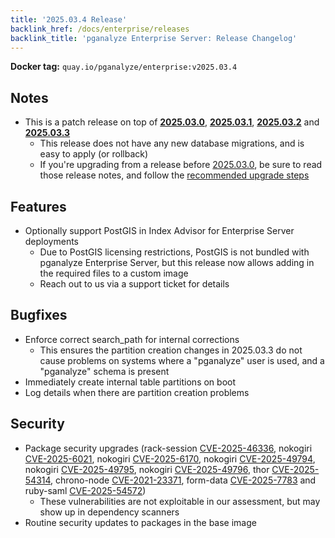 ```yaml
---
title: '2025.03.4 Release'
backlink_href: /docs/enterprise/releases
backlink_title: 'pganalyze Enterprise Server: Release Changelog'
---
```


**Docker tag:** `quay.io/pganalyze/enterprise:v2025.03.4`

## Notes

- This is a patch release on top of **[2025.03.0](2025-03-0)**, **[2025.03.1](2025-03-1)**, **[2025.03.2](2025-03-2)** and **[2025.03.3](2025-03-3)**
  - This release does not have any new database migrations, and is easy to apply (or rollback)
  - If you're upgrading from a release before [2025.03.0](2025-03-0), be sure to read those release notes,
    and follow the [recommended upgrade steps](/docs/enterprise/upgrade)


## Features

- Optionally support PostGIS in Index Advisor for Enterprise Server deployments
  - Due to PostGIS licensing restrictions, PostGIS is not bundled with pganalyze Enterprise Server, but this release now allows adding in the required files to a custom image
  - Reach out to us via a support ticket for details


## Bugfixes

- Enforce correct search_path for internal corrections <!-- 4899 -->
  - This ensures the partition creation changes in 2025.03.3 do not cause problems on systems where a "pganalyze" user is used, and a "pganalyze" schema is present
- Immediately create internal table partitions on boot <!-- 5011 -->
- Log details when there are partition creation problems <!-- 5011 -->


## Security

- Package security upgrades (rack-session [CVE-2025-46336](https://nvd.nist.gov/vuln/detail/CVE-2025-46336), nokogiri [CVE-2025-6021](https://nvd.nist.gov/vuln/detail/CVE-2025-6021), nokogiri [CVE-2025-6170](https://nvd.nist.gov/vuln/detail/CVE-2025-6170), nokogiri [CVE-2025-49794](https://nvd.nist.gov/vuln/detail/CVE-2025-49794), nokogiri [CVE-2025-49795](https://nvd.nist.gov/vuln/detail/CVE-2025-49795), nokogiri [CVE-2025-49796](https://nvd.nist.gov/vuln/detail/CVE-2025-49796), thor [CVE-2025-54314](https://nvd.nist.gov/vuln/detail/CVE-2025-54314), chrono-node [CVE-2021-23371](https://nvd.nist.gov/vuln/detail/CVE-2021-23371), form-data [CVE-2025-7783](https://nvd.nist.gov/vuln/detail/CVE-2025-7783) and ruby-saml [CVE-2025-54572](https://nvd.nist.gov/vuln/detail/CVE-2025-54572))
  - These vulnerabilities are not exploitable in our assessment, but may show up in dependency scanners
- Routine security updates to packages in the base image
